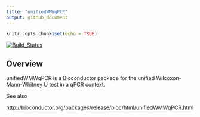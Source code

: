 ```yaml
---
title: "unifiedWMWqPCR"
output: github_document
---
```


<!-- README.md is generated from README.Rmd. Please edit that file -->

```r
knitr::opts_chunk$set(echo = TRUE)
```

[![Build_Status](https://travis-ci.org/CenterForStatistics-UGent/unifiedWMWqPCR.svg?branch=master)](https://travis-ci.org/CenterForStatistics-UGent/unifiedWMWqPCR)



## Overview

unifiedWMWqPCR is a Bioconductor package for the unified Wilcoxon-Mann-Whitney U test in a qPCR context.

See also

[http://bioconductor.org/packages/release/bioc/html/unifiedWMWqPCR.html](http://bioconductor.org/packages/release/bioc/html/unifiedWMWqPCR.html)


